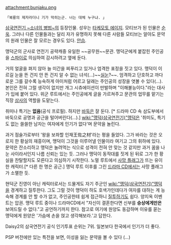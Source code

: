attachment:bunjaku.png
 「복룡의 제자라더니 기가 막히는군. 너는 대체 누구냐. 」 
[[삼국연전기 ~소녀의 병법~]]의 등장인물. 성우는 [[타케모토 에이지]].
모티브가 된 인물은 [[순욱]]. 그러나 다른 인물들과는 달리 자가 유명하지 못해 다른 사람들 모티브는 알아도 문약의 원래 인물은 잘 모르는 경우도 있다. [[안습]].

맹덕군의 군사로 연전기 공략캐중 유일한 ~~공무원~~문관. 맹덕군에게 붙잡힌 주인공을 [[스파이]]로 의심하여 감시하려고 옆에 둔다.

거의 얼굴을 펴지 않아 늘 미간을 찌푸리고 있거나 엄격한 표정을 짓고 있다. 맹덕이 이르길 눈을 뜬 건지 안 뜬 건지 알 수 없는 녀석(…)~~[[실눈]]?~~. 엄격하고 단호하고 까다로운 그를 갈수록 능숙하게 아이처럼 어르고 달래는 주인공의 성장을 엿볼 수 있다(…). 본인은 전혀 그럴 생각이 없지만 개그 시츄에이션이 만발하며 "이해불능이다."라는 대사가 입에 붙어 있다. 
위군 루트에서는 주인공에게 글을 가르쳐주고 문관의 업무를 맡기는 직장 [[상사]]의 역할을 도맡는다. 

취미나 특기는 '''없음'''(공식 프로필). 하지만 [[바둑]]은 잘 둔다. [* 드라마 CD 속 삼도부에서 바둑으로 공명과 공근을 털어버린다(…).] [[wiki:"맹덕(삼국연전기)"맹덕]]은 '취미도, 특기도 없는 쓸쓸한 남자는 여자에게 인기가 없다'며 문약을 놀린다. 

과거 점술가로부터 '왕을 보좌할 인재王佐之材'라는 평을 들었다. 그가 바라는 것은 오로지 한 황실의 재흥이며, 맹덕이 그것을 이루어낼 인물이라 여기고 그의 휘하에 있다. 문약은 잔소리하고 맹덕은 놀려먹는 식으로 성격이 전혀 안 맞는 것 같지만 과거 꿈을 나눈 사이라서인지 나름 신뢰는 있는 듯.
그러나 맹덕이 동작대를 짓게 된 뒤로 그가 한 황실을 찬탈할지도 모른다고 의심하기 시작한다. 노멀 루트에서 [[사망 플래그]]가 뜨는 유이한 캐릭터.[* 다른 한 명은 공근.] 맹덕 루트 이후를 그린 [[드라마 CD]]에서는 사망 플래그가 소멸한 듯.

현덕군 진영이 아닌 캐릭터로서는 드물게도 자기 주군인 [[wiki:"맹덕(삼국연전기)"맹덕]]을 경계하고 질투한다. 그도 그럴 것이 맹덕이 하도 호색가인데다가 여자를 대하는 게 능숙해 경계를 안 할 수가 없고, 주인공한테 쉽게 접근하니 [[질투]]하기도 쉽다. 양지옥 이벤트는 압권. 맹덕 루트 중이나 드라마CD에서 "자신이 결혼한다면 신부를 '''승상에게만은''' 보여드릴 수 없다."고 공언하기까지 한다. 참고로 여기에 원양도 동감하며 이유를 묻는 맹덕에게 원양은 '가슴에 손을 얹고 생각해보라.'고 답한다.

Daisy2의 삼국연전기 공식 인기투표 순위는 7위. 일본보다 한국에서 인기가 더 좋다. 

PSP 버전에만 있는 특전을 보면, 이성을 잃는 문약을 볼 수 있다 (...)
